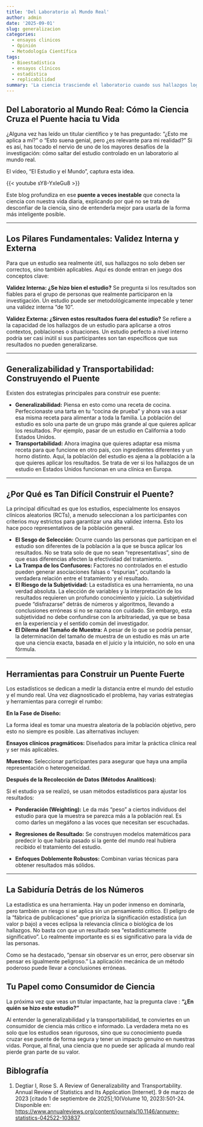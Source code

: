 ```yaml
---
title: 'Del Laboratorio al Mundo Real'
author: admin
date: '2025-09-01'
slug: generalizacion
categories:
  - ensayos clinicos
  - Opinión
  - Metodología Científica
tags:
  - Bioestadística
  - ensayos clínicos
  - estadística
  - replicabilidad
summary: 'La ciencia trasciende el laboratorio cuando sus hallazgos logran cruzar el puente hacia la vida real. Este proceso depende de conceptos clave como validez interna (rigor metodológico) y externa (aplicabilidad), así como de la generalizabilidad y transportabilidad de los resultados. Aunque existen obstáculos como sesgos de selección y variables confusoras, herramientas como ensayos pragmáticos y métodos estadísticos permiten adaptar los conocimientos a contextos diversos. Como consumidores, debemos preguntar "¿en quién se hizo este estudio?" para evaluar su verdadero impacto en nuestras vidas.'
---
```


## **Del Laboratorio al Mundo Real: Cómo la Ciencia Cruza el Puente hacia tu Vida**

¿Alguna vez has leído un titular científico y te has preguntado: "¿Esto me aplica a mí?" o "Esto suena genial, pero ¿es relevante para mi realidad?" Si es así, has tocado el nervio de uno de los mayores desafíos de la investigación: cómo saltar del estudio controlado en un laboratorio al mundo real.

El vídeo, "El Estudio y el Mundo", captura esta idea.

{{< youtube sY8-YxIeGu8 >}}

Este blog profundiza en ese **puente a veces inestable** que conecta la ciencia con nuestra vida diaria, explicando por qué no se trata de desconfiar de la ciencia, sino de entenderla mejor para usarla de la forma más inteligente posible.

------------------------------------------------------------------------

## **Los Pilares Fundamentales: Validez Interna y Externa**

Para que un estudio sea realmente útil, sus hallazgos no solo deben ser correctos, sino también aplicables. Aquí es donde entran en juego dos conceptos clave:

**Validez Interna: ¿Se hizo bien el estudio?** Se pregunta si los resultados son fiables para el grupo de personas que realmente participaron en la investigación. Un estudio puede ser metodológicamente impecable y tener una validez interna "de 10".

**Validez Externa: ¿Sirven estos resultados fuera del estudio?** Se refiere a la capacidad de los hallazgos de un estudio para aplicarse a otros contextos, poblaciones o situaciones. Un estudio perfecto a nivel interno podría ser casi inútil si sus participantes son tan específicos que sus resultados no pueden generalizarse.

------------------------------------------------------------------------

## **Generalizabilidad y Transportabilidad: Construyendo el Puente**

Existen dos estrategias principales para construir ese puente:

-   **Generalizabilidad:** Piensa en esto como una receta de cocina. Perfeccionaste una tarta en tu "cocina de prueba" y ahora vas a usar esa misma receta para alimentar a toda la familia. La población del estudio es solo una parte de un grupo más grande al que quieres aplicar los resultados. Por ejemplo, pasar de un estudio en California a todo Estados Unidos.
-   **Transportabilidad:** Ahora imagina que quieres adaptar esa misma receta para que funcione en otro país, con ingredientes diferentes y un horno distinto. Aquí, la población del estudio es ajena a la población a la que quieres aplicar los resultados. Se trata de ver si los hallazgos de un estudio en Estados Unidos funcionan en una clínica en Europa.

------------------------------------------------------------------------

## **¿Por Qué es Tan Difícil Construir el Puente?**

La principal dificultad es que los estudios, especialmente los ensayos clínicos aleatorios (RCTs), a menudo seleccionan a los participantes con criterios muy estrictos para garantizar una alta validez interna. Esto los hace poco representativos de la población general.

-   **El Sesgo de Selección:** Ocurre cuando las personas que participan en el estudio son diferentes de la población a la que se busca aplicar los resultados. No se trata solo de que no sean "representativas", sino de que esas diferencias afecten la efectividad del tratamiento.
-   **La Trampa de los Confusores:** Factores no controlados en el estudio pueden generar asociaciones falsas o "espurias", ocultando la verdadera relación entre el tratamiento y el resultado.
-   **El Riesgo de la Subjetividad:** La estadística es una herramienta, no una verdad absoluta. La elección de variables y la interpretación de los resultados requieren un profundo conocimiento y juicio. La subjetividad puede "disfrazarse" detrás de números y algoritmos, llevando a conclusiones erróneas si no se razona con cuidado. Sin embargo, esta subjetividad no debe confundirse con la arbitrariedad, ya que se basa en la experiencia y el sentido común del investigador.
-   **El Dilema del Tamaño de Muestra:** A pesar de lo que se podría pensar, la determinación del tamaño de muestra de un estudio es más un arte que una ciencia exacta, basada en el juicio y la intuición, no solo en una fórmula.

------------------------------------------------------------------------

## **Herramientas para Construir un Puente Fuerte**

Los estadísticos se dedican a medir la distancia entre el mundo del estudio y el mundo real. Una vez diagnosticado el problema, hay varias estrategias y herramientas para corregir el rumbo:

**En la Fase de Diseño:**

La forma ideal es tomar una muestra aleatoria de la población objetivo, pero esto no siempre es posible. Las alternativas incluyen:

**Ensayos clínicos pragmáticos:** Diseñados para imitar la práctica clínica real y ser más aplicables.

**Muestreo:** Seleccionar participantes para asegurar que haya una amplia representación o heterogeneidad.

**Después de la Recolección de Datos (Métodos Analíticos):**

Si el estudio ya se realizó, se usan métodos estadísticos para ajustar los resultados:

-   **Ponderación (Weighting):** Le da más "peso" a ciertos individuos del estudio para que la muestra se parezca más a la población real. Es como darles un megáfono a las voces que necesitan ser escuchadas.

-   **Regresiones de Resultado:** Se construyen modelos matemáticos para predecir lo que habría pasado si la gente del mundo real hubiera recibido el tratamiento del estudio.

-   **Enfoques Doblemente Robustos:** Combinan varias técnicas para obtener resultados más sólidos.

------------------------------------------------------------------------

## **La Sabiduría Detrás de los Números**

La estadística es una herramienta. Hay un poder inmenso en dominarla, pero también un riesgo si se aplica sin un pensamiento crítico. El peligro de la "fábrica de publicaciones" que prioriza la significación estadística (un valor p bajo) a veces eclipsa la relevancia clínica o biológica de los hallazgos. No basta con que un resultado sea "estadísticamente significativo". Lo realmente importante es si es significativo para la vida de las personas.

Como se ha destacado, "pensar sin observar es un error, pero observar sin pensar es igualmente peligroso." La aplicación mecánica de un método poderoso puede llevar a conclusiones erróneas.

## **Tu Papel como Consumidor de Ciencia**

La próxima vez que veas un titular impactante, haz la pregunta clave : **"¿En quién se hizo este estudio?"**

Al entender la generalizabilidad y la transportabilidad, te conviertes en un consumidor de ciencia más crítico e informado. La verdadera meta no es solo que los estudios sean rigurosos, sino que su conocimiento pueda cruzar ese puente de forma segura y tener un impacto genuino en nuestras vidas. Porque, al final, una ciencia que no puede ser aplicada al mundo real pierde gran parte de su valor.

## Biblografía

1.  Degtiar I, Rose S. A Review of Generalizability and Transportability. Annual Review of Statistics and Its Application [Internet]. 9 de marzo de 2023 [citado 1 de septiembre de 2025];10(Volume 10, 2023):501-24. Disponible en: <https://www.annualreviews.org/content/journals/10.1146/annurev-statistics-042522-103837>
